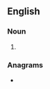 ==English==

===Noun===
{{head|en|noun plural form}}

# {{plural of|latke|lang=en}}

===Anagrams===
* {{anagrams|en|a=aeklst|e-stalk|ketals|lasket}}